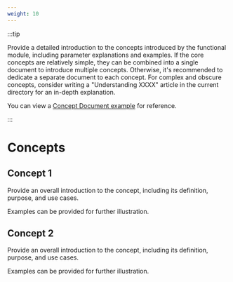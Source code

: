 ```yaml
---
weight: 10
---
```


:::tip

Provide a detailed introduction to the concepts introduced by the functional module, including parameter explanations and examples. 
If the core concepts are relatively simple, they can be combined into a single document to introduce multiple concepts. Otherwise, it's recommended to dedicate a separate document to each concept. 
For complex and obscure concepts, consider writing a "Understanding XXXX" article in the current directory for an in-depth explanation.

You can view a [Concept Document example](https://product-doc-guide.alauda.cn/template/concept/core_example.html) for reference.

:::

# Concepts

## Concept 1

Provide an overall introduction to the concept, including its definition, purpose, and use cases.

Examples can be provided for further illustration.

## Concept 2

Provide an overall introduction to the concept, including its definition, purpose, and use cases.

Examples can be provided for further illustration.